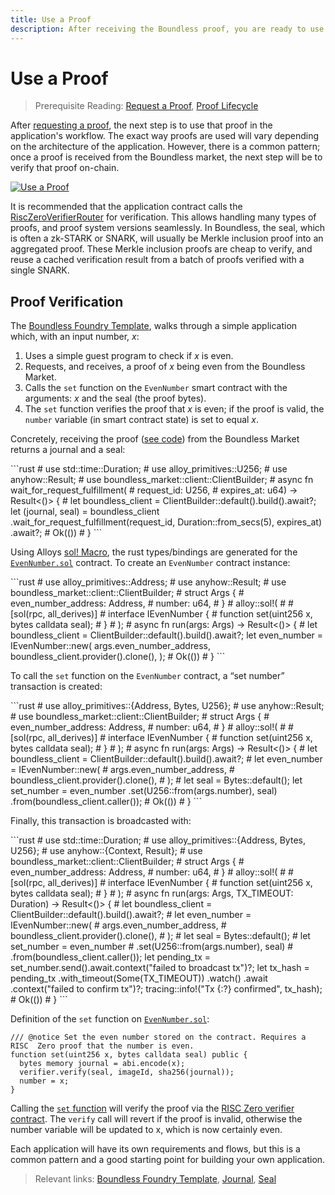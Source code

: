 ```yaml
---
title: Use a Proof
description: After receiving the Boundless proof, you are ready to use it in your app to access verifiable compute directly.
---
```



# Use a Proof

> Prerequisite Reading: [Request a Proof](/build/request-a-proof), [Proof Lifecycle](/introduction/proof-lifecycle)

After [requesting a proof](/build/request-a-proof), the next step is to use that proof in the application's workflow.
The exact way proofs are used will vary depending on the architecture of the application.
However, there is a common pattern; once a proof is received from the Boundless market, the next step will be to verify that proof on-chain.

<a href="/use-a-proof.png" class="lightgallery">
  <img src="/use-a-proof.png" alt="Use a Proof" />
</a>

It is recommended that the application contract calls the [RiscZeroVerifierRouter](https://dev.risczero.com/api/blockchain-integration/contracts/verifier) for verification.
This allows handling many types of proofs, and proof system versions seamlessly.
In Boundless, the seal, which is often a zk-STARK or SNARK, will usually be Merkle inclusion proof into an aggregated proof.
These Merkle inclusion proofs are cheap to verify, and reuse a cached verification result from a batch of proofs verified with a single SNARK.

## Proof Verification

The [Boundless Foundry Template](https://github.com/boundless-xyz/boundless-foundry-template), walks through a simple application which, with an input number, _x_:

1. Uses a simple guest program to check if _x_ is even.
2. Requests, and receives, a proof of _x_ being even from the Boundless Market.
3. Calls the `set` function on the `EvenNumber` smart contract with the arguments: _x_ and the seal (the proof bytes).
4. The `set` function verifies the proof that _x_ is even; if the proof is valid, the `number` variable (in smart contract state) is set to equal _x_.

Concretely, receiving the proof ([see code](https://github.com/boundless-xyz/boundless-foundry-template/blob/main/apps/src/main.rs)) from the Boundless Market returns a journal and a seal:

<StripRustCodeComments>
```rust
# use std::time::Duration;
# use alloy_primitives::U256;
# use anyhow::Result;
# use boundless_market::client::ClientBuilder;
# async fn wait_for_request_fulfillment(
# request_id: U256,
# expires_at: u64) -> Result<()> {
# let boundless_client = ClientBuilder::default().build().await?;
let (journal, seal) = boundless_client
    .wait_for_request_fulfillment(request_id, Duration::from_secs(5), expires_at)
    .await?;
# Ok(())
# }
```
</StripRustCodeComments>

Using Alloys [sol! Macro](https://alloy.rs/examples/sol-macro/index.html), the rust types/bindings are generated for the [`EvenNumber.sol`](https://github.com/boundless-xyz/boundless-foundry-template/blob/main/contracts/src/EvenNumber.sol) contract.
To create an `EvenNumber` contract instance:

<StripRustCodeComments>
```rust
# use alloy_primitives::Address;
# use anyhow::Result;
# use boundless_market::client::ClientBuilder;
# struct Args {
#    even_number_address: Address,
#    number: u64,
# }
# alloy::sol!(
#    #[sol(rpc, all_derives)]
#    interface IEvenNumber {
#        function set(uint256 x, bytes calldata seal);
#    }
# );
# async fn run(args: Args) -> Result<()> {
# let boundless_client = ClientBuilder::default().build().await?;
let even_number = IEvenNumber::new(
    args.even_number_address,
    boundless_client.provider().clone(),
);
# Ok(())
# }
```
</StripRustCodeComments>

To call the `set` function on the `EvenNumber` contract, a “set number” transaction is created:

<StripRustCodeComments>
```rust
# use alloy_primitives::{Address, Bytes, U256};
# use anyhow::Result;
# use boundless_market::client::ClientBuilder;
# struct Args {
#    even_number_address: Address,
#    number: u64,
# }
# alloy::sol!(
#    #[sol(rpc, all_derives)]
#    interface IEvenNumber {
#        function set(uint256 x, bytes calldata seal);
#    }
# );
# async fn run(args: Args) -> Result<()> {
# let boundless_client = ClientBuilder::default().build().await?;
# let even_number = IEvenNumber::new(
#    args.even_number_address,
#    boundless_client.provider().clone(),
# );
# let seal = Bytes::default();
let set_number = even_number
    .set(U256::from(args.number), seal)
    .from(boundless_client.caller());
# Ok(())
# }
```
</StripRustCodeComments>

Finally, this transaction is broadcasted with:

<StripRustCodeComments>
```rust
# use std::time::Duration;
# use alloy_primitives::{Address, Bytes, U256};
# use anyhow::{Context, Result};
# use boundless_market::client::ClientBuilder;
# struct Args {
#    even_number_address: Address,
#    number: u64,
# }
# alloy::sol!(
#    #[sol(rpc, all_derives)]
#    interface IEvenNumber {
#        function set(uint256 x, bytes calldata seal);
#    }
# );
# async fn run(args: Args, TX_TIMEOUT: Duration) -> Result<()> {
# let boundless_client = ClientBuilder::default().build().await?;
# let even_number = IEvenNumber::new(
#    args.even_number_address,
#    boundless_client.provider().clone(),
# );
# let seal = Bytes::default();
# let set_number = even_number
#    .set(U256::from(args.number), seal)
#    .from(boundless_client.caller());
let pending_tx = set_number.send().await.context("failed to broadcast tx")?;
let tx_hash = pending_tx
    .with_timeout(Some(TX_TIMEOUT))
    .watch()
    .await
    .context("failed to confirm tx")?;
tracing::info!("Tx {:?} confirmed", tx_hash);
# Ok(())
# }
```
</StripRustCodeComments>

Definition of the `set` function on [`EvenNumber.sol`](https://github.com/boundless-xyz/boundless-foundry-template/blob/main/contracts/src/EvenNumber.sol):

```solidity [EvenNumber.sol]
/// @notice Set the even number stored on the contract. Requires a RISC  Zero proof that the number is even.
function set(uint256 x, bytes calldata seal) public {
  bytes memory journal = abi.encode(x);
  verifier.verify(seal, imageId, sha256(journal));
  number = x;
}
```

Calling the [`set` function](https://github.com/boundless-xyz/boundless-foundry-template/blob/main/contracts/src/EvenNumber.sol) will verify the proof via the [RISC Zero verifier contract](https://dev.risczero.com/api/blockchain-integration/contracts/verifier).
The `verify` call will revert if the proof is invalid, otherwise the number variable will be updated to x, which is now certainly even.

Each application will have its own requirements and flows, but this is a common pattern and a good starting point for building your own application.

> Relevant links: [Boundless Foundry Template](https://github.com/boundless-xyz/boundless-foundry-template/tree/main), [Journal](https://dev.risczero.com/terminology#journal), [Seal](https://dev.risczero.com/terminology#seal)
